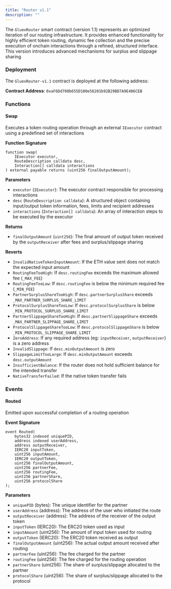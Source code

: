 ```yaml
---
title: "Router v1.1"
description: ""
---
```


The `GluexRouter` smart contract (version 1.1) represents an optimized iteration of our routing infrastructure. It provides enhanced functionality for highly efficient token routing, dynamic fee collection and the precise execution of onchain interactions through a refined, structured interface. This version introduces advanced mechanisms for surplus and slippage sharing

### Deployment

The `GluexRouter-v1.1` contract is deployed at the following address:

**Contract Address**: `0xaF6Dd700b655D100e56201b92B29BD7A9E406CEB`

### Functions

#### Swap

Executes a token routing operation through an external `IExecutor` contract using a predefined set of interactions

**Function Signature**

```solidity
function swap(
    IExecutor executor,
    RouteDescription calldata desc,
    Interaction[] calldata interactions
) external payable returns (uint256 finalOutputAmount);
```

**Parameters**

- `executor` (`IExecutor`): The executor contract responsible for processing interactions
- `desc` (`RouteDescription calldata`): A structured object containing input/output token information, fees, limits and recipient addresses
- `interactions` (`Interaction[] calldata`): An array of interaction steps to be executed by the executor

**Returns**

- `finalOutputAmount` (`uint256`): The final amount of output token received by the `outputReceiver` after fees and surplus/slippage sharing

**Reverts**

- `InvalidNativeTokenInputAmount`: If the ETH value sent does not match the expected input amount
- `RoutingFeeTooHigh`: If `desc.routingFee` exceeds the maximum allowed fee (`_MAX_FEE`)
- `RoutingFeeTooLow`: If `desc.routingFee` is below the minimum required fee (`_MIN_FEE`)
- `PartnerSurplusShareTooHigh`: If `desc.partnerSurplusShare` exceeds `_MAX_PARTNER_SURPLUS_SHARE_LIMIT`
- `ProtocolSurplusShareTooLow`: If `desc.protocolSurplusShare` is below `_MIN_PROTOCOL_SURPLUS_SHARE_LIMIT`
- `PartnerSlippageShareTooHigh`: If `desc.partnerSlippageShare` exceeds `_MAX_PARTNER_SLIPPAGE_SHARE_LIMIT`
- `ProtocolSlippageShareTooLow`: If `desc.protocolSlippageShare` is below `_MIN_PROTOCOL_SLIPPAGE_SHARE_LIMIT`
- `ZeroAddress`: If any required address (eg: `inputReceiver`, `outputReceiver`) is a zero address
- `InvalidSlippage`: If `desc.minOutputAmount` is zero
- `SlippageLimitTooLarge`: If `desc.minOutputAmount` exceeds `desc.outputAmount`
- `InsufficientBalance`: If the router does not hold sufficient balance for the intended transfer
- `NativeTransferFailed`: If the native token transfer fails

### Events

#### Routed

Emitted upon successful completion of a routing operation

**Event Signature**

```solidity
event Routed(
    bytes32 indexed uniquePID,
    address indexed userAddress,
    address outputReceiver,
    IERC20 inputToken,
    uint256 inputAmount,
    IERC20 outputToken,
    uint256 finalOutputAmount,
    uint256 partnerFee,
    uint256 routingFee,
    uint256 partnerShare,
    uint256 protocolShare
);
```

**Parameters**

- `uniquePID` (bytes): The unique identifier for the partner
- `userAddress` (address): The address of the user who initiated the route
- `outputReceiver` (address): The address of the receiver of the output token
- `inputToken` (IERC20): The ERC20 token used as input
- `inputAmount` (uint256): The amount of input token used for routing
- `outputToken` (IERC20): The ERC20 token received as output
- `finalOutputAmount` (uint256): The actual output amount received after routing
- `partnerFee` (uint256): The fee charged for the partner
- `routingFee` (uint256): The fee charged for the routing operation
- `partnerShare` (uint256): The share of surplus/slippage allocated to the partner
- `protocolShare` (uint256): The share of surplus/slippage allocated to the protocol
